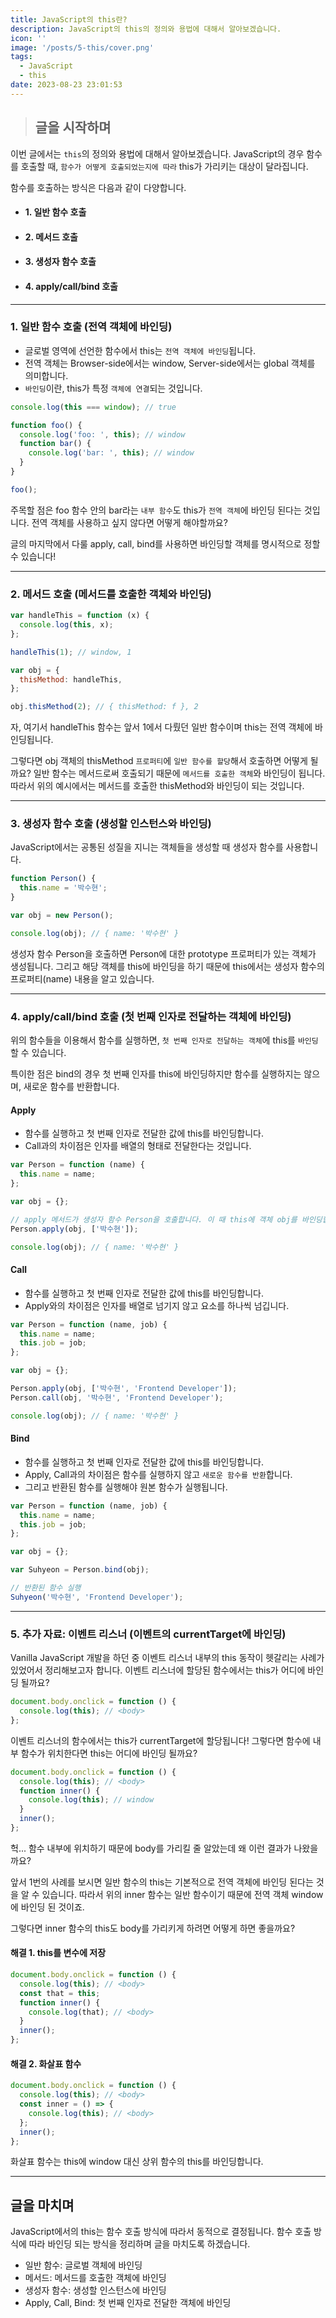 ```yaml
---
title: JavaScript의 this란?
description: JavaScript의 this의 정의와 용법에 대해서 알아보겠습니다.
icon: ''
image: '/posts/5-this/cover.png'
tags:
  - JavaScript
  - this
date: 2023-08-23 23:01:53
---
```


> ## 글을 시작하며

이번 글에서는 `this`의 정의와 용법에 대해서 알아보겠습니다.
JavaScript의 경우 함수를 호출할 때, `함수가 어떻게 호출되었는지에 따라` this가 가리키는 대상이 달라집니다.

함수를 호출하는 방식은 다음과 같이 다양합니다.

- #### 1. 일반 함수 호출
- #### 2. 메서드 호출
- #### 3. 생성자 함수 호출
- #### 4. apply/call/bind 호출

---

### 1. 일반 함수 호출 (전역 객체에 바인딩)

- 글로벌 영역에 선언한 함수에서 this는 `전역 객체에 바인딩`됩니다.
- 전역 객체는 Browser-side에서는 window, Server-side에서는 global 객체를 의미합니다.
- `바인딩`이란, this가 특정 `객체에 연결`되는 것입니다.

```javascript
console.log(this === window); // true

function foo() {
  console.log('foo: ', this); // window
  function bar() {
    console.log('bar: ', this); // window
  }
}

foo();
```

주목할 점은 foo 함수 안의 bar라는 `내부 함수`도 this가 `전역 객체`에 바인딩 된다는 것입니다.
전역 객체를 사용하고 싶지 않다면 어떻게 해야할까요?

글의 마지막에서 다룰 apply, call, bind를 사용하면 바인딩할 객체를 명시적으로 정할 수 있습니다!

---

### 2. 메서드 호출 (메서드를 호출한 객체와 바인딩)

```javascript
var handleThis = function (x) {
  console.log(this, x);
};

handleThis(1); // window, 1

var obj = {
  thisMethod: handleThis,
};

obj.thisMethod(2); // { thisMethod: f }, 2
```

자, 여기서 handleThis 함수는 앞서 1에서 다뤘던 일반 함수이며 this는 전역 객체에 바인딩됩니다.

그렇다면 obj 객체의 thisMethod `프로퍼티`에 `일반 함수를 할당`해서 호출하면 어떻게 될까요?
일반 함수는 메서드로써 호출되기 때문에 `메서드를 호출한 객체`와 바인딩이 됩니다.
따라서 위의 예시에서는 메서드를 호출한 thisMethod와 바인딩이 되는 것입니다.

---

### 3. 생성자 함수 호출 (생성할 인스턴스와 바인딩)

JavaScript에서는 공통된 성질을 지니는 객체들을 생성할 때 생성자 함수를 사용합니다.

```javascript
function Person() {
  this.name = '박수현';
}

var obj = new Person();

console.log(obj); // { name: '박수현' }
```

생성자 함수 Person을 호출하면 Person에 대한 prototype 프로퍼티가 있는 객체가 생성됩니다.
그리고 해당 객체를 this에 바인딩을 하기 때문에 this에서는 생성자 함수의 프로퍼티(name) 내용을 알고 있습니다.

---

### 4. apply/call/bind 호출 (첫 번째 인자로 전달하는 객체에 바인딩)

위의 함수들을 이용해서 함수를 실행하면, `첫 번째 인자로 전달하는 객체`에 this를 `바인딩` 할 수 있습니다.

특이한 점은 bind의 경우 첫 번째 인자를 this에 바인딩하지만 함수를 실행하지는 않으며, 새로운 함수를 반환합니다.

#### Apply

- 함수를 실행하고 첫 번째 인자로 전달한 값에 this를 바인딩합니다.
- Call과의 차이점은 인자를 배열의 형태로 전달한다는 것입니다.

```javascript
var Person = function (name) {
  this.name = name;
};

var obj = {};

// apply 메서드가 생성자 함수 Person을 호출합니다. 이 때 this에 객체 obj를 바인딩합니다.
Person.apply(obj, ['박수현']);

console.log(obj); // { name: '박수현' }
```

#### Call

- 함수를 실행하고 첫 번째 인자로 전달한 값에 this를 바인딩합니다.
- Apply와의 차이점은 인자를 배열로 넘기지 않고 요소를 하나씩 넘깁니다.

```javascript
var Person = function (name, job) {
  this.name = name;
  this.job = job;
};

var obj = {};

Person.apply(obj, ['박수현', 'Frontend Developer']);
Person.call(obj, '박수현', 'Frontend Developer');

console.log(obj); // { name: '박수현' }
```

#### Bind

- 함수를 실행하고 첫 번째 인자로 전달한 값에 this를 바인딩합니다.
- Apply, Call과의 차이점은 함수를 실행하지 않고 `새로운 함수를 반환`합니다.
- 그리고 반환된 함수를 실행해야 원본 함수가 실행됩니다.

```javascript
var Person = function (name, job) {
  this.name = name;
  this.job = job;
};

var obj = {};

var Suhyeon = Person.bind(obj);

// 반환된 함수 실행
Suhyeon('박수현', 'Frontend Developer');
```

---

### 5. 추가 자료: 이벤트 리스너 (이벤트의 currentTarget에 바인딩)

Vanilla JavaScript 개발을 하던 중 이벤트 리스너 내부의 this 동작이 헷갈리는 사례가 있었어서 정리해보고자 합니다.
이벤트 리스너에 할당된 함수에서는 this가 어디에 바인딩 될까요?

```javascript
document.body.onclick = function () {
  console.log(this); // <body>
};
```

이벤트 리스너의 함수에서는 this가 currentTarget에 할당됩니다!
그렇다면 함수에 내부 함수가 위치한다면 this는 어디에 바인딩 될까요?

```javascript
document.body.onclick = function () {
  console.log(this); // <body>
  function inner() {
    console.log(this); // window
  }
  inner();
};
```

헉... 함수 내부에 위치하기 때문에 body를 가리킬 줄 알았는데 왜 이런 결과가 나왔을까요?

앞서 1번의 사례를 보시면 일반 함수의 this는 기본적으로 전역 객체에 바인딩 된다는 것을 알 수 있습니다.
따라서 위의 inner 함수는 일반 함수이기 때문에 전역 객체 window에 바인딩 된 것이죠.

그렇다면 inner 함수의 this도 body를 가리키게 하려면 어떻게 하면 좋을까요?

#### 해결 1. this를 변수에 저장

```javascript
document.body.onclick = function () {
  console.log(this); // <body>
  const that = this;
  function inner() {
    console.log(that); // <body>
  }
  inner();
};
```

#### 해결 2. 화살표 함수

```javascript
document.body.onclick = function () {
  console.log(this); // <body>
  const inner = () => {
    console.log(this); // <body>
  };
  inner();
};
```

화살표 함수는 this에 window 대신 상위 함수의 this를 바인딩합니다.

---

## 글을 마치며

JavaScript에서의 this는 함수 호출 방식에 따라서 동적으로 결정됩니다.
함수 호출 방식에 따라 바인딩 되는 방식을 정리하며 글을 마치도록 하겠습니다.

- 일반 함수: 글로벌 객체에 바인딩
- 메서드: 메서드를 호출한 객체에 바인딩
- 생성자 함수: 생성할 인스턴스에 바인딩
- Apply, Call, Bind: 첫 번째 인자로 전달한 객체에 바인딩
